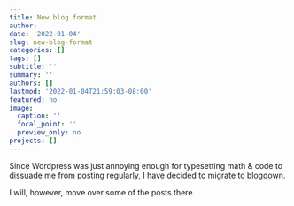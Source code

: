 ```yaml
---
title: New blog format
author: 
date: '2022-01-04'
slug: new-blog-format
categories: []
tags: []
subtitle: ''
summary: ''
authors: []
lastmod: '2022-01-04T21:59:03-08:00'
featured: no
image:
  caption: ''
  focal_point: ''
  preview_only: no
projects: []
---
```



Since Wordpress was just annoying enough for typesetting math & code to dissuade me from posting regularly, I have decided to migrate to [blogdown](https://bookdown.org/yihui/blogdown/). 
<!-- My old blog can be found [here](https://andleb1.wordpress.com/). -->

I will, however, move over some of the posts there.

